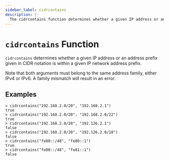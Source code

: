 ```yaml
---
sidebar_label: cidrcontains
description: |-
  The cidrcontains function determines whether a given IP address or an address prefix given in CIDR notation is within a given IP network address prefix.
---
```


# `cidrcontains` Function

`cidrcontains` determines whether a given IP address or an address prefix given in CIDR notation is within a given IP network address prefix.

Note that both arguments must belong to the same address family, either IPv4 or IPv6. A family mismatch will result in an error.

## Examples

```
> cidrcontains("192.168.2.0/20", "192.168.2.1")
true
> cidrcontains("192.168.2.0/20", "192.168.2.0/22")
true
> cidrcontains("192.168.2.0/20", "192.126.2.1")
false
> cidrcontains("192.168.2.0/20", "192.126.2.0/18")
false
> cidrcontains("fe80::/48", "fe80::1")
true
> cidrcontains("fe80::/48", "fe81::1")
false
```
